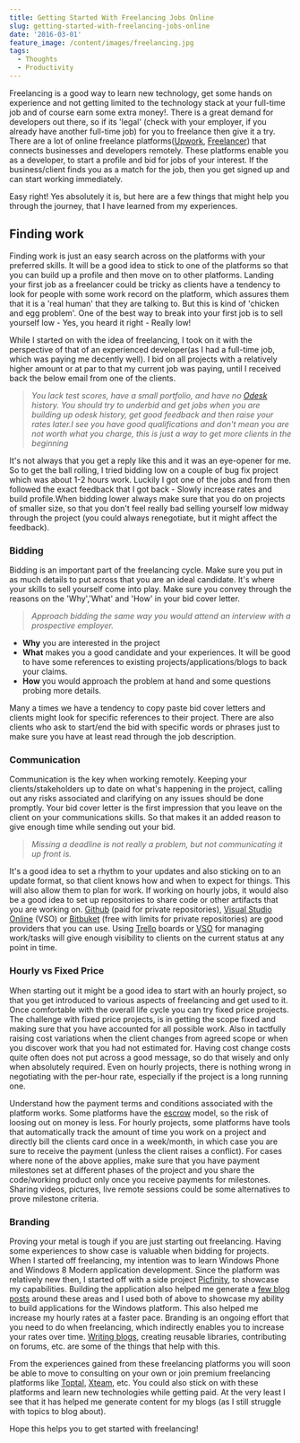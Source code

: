 ```yaml
---
title: Getting Started With Freelancing Jobs Online
slug: getting-started-with-freelancing-jobs-online
date: '2016-03-01'
feature_image: /content/images/freelancing.jpg
tags:
  - Thoughts
  - Productivity
---
```

Freelancing is a good way to learn new technology, get some hands on experience and not getting limited to the technology stack at your full-time job and of course earn some extra money!. There is a great demand for developers out there, so if its 'legal' (check with your employer, if you already have another full-time job) for you to freelance then give it a try. There are a lot of online freelance platforms([Upwork](https://www.upwork.com/), [Freelancer](https://www.freelancer.com/)) that connects businesses and developers remotely. These platforms enable you as a developer, to start a profile and bid for jobs of your interest. If the business/client finds you as a match for the job, then you get signed up and can start working immediately.

Easy right! Yes absolutely it is, but here are a few things that might help you through the journey, that I have learned from my experiences.

<ImageCard src="/content/images/freelancing.jpg" alt="Freelancer" />

## **Finding work**

Finding work is just an easy search across on the platforms with your preferred skills. It will be a good idea to stick to one of the platforms so that you can build up a profile and then move on to other platforms. Landing your first job as a freelancer could be tricky as clients have a tendency to look for people with some work record on the platform, which assures them that it is a 'real human' that they are talking to. But this is kind of 'chicken and egg problem'. One of the best way to break into your first job is to sell yourself low - Yes, you heard it right - Really low!

While I started on with the idea of freelancing, I took on it with the perspective of that of an experienced developer(as I had a full-time job, which was paying me decently well). I bid on all projects with a relatively higher amount or at par to that my current job was paying, until I received back the below email from one of the clients.

> _You lack test scores, have a small portfolio, and have no [Odesk](https://www.upwork.com) history. You should try to underbid and get jobs when you are building up odesk history, get good feedback and then raise your rates later.I see you have good qualifications and don't mean you are not worth what you charge, this is just a way to get more clients in the beginning_

It's not always that you get a reply like this and it was an eye-opener for me. So to get the ball rolling, I tried bidding low on a couple of bug fix project which was about 1-2 hours work. Luckily I got one of the jobs and from then followed the exact feedback that I got back - Slowly increase rates and build profile.When bidding lower always make sure that you do on projects of smaller size, so that you don't feel really bad selling yourself low midway through the project (you could always renegotiate, but it might affect the feedback).

### **Bidding**

Bidding is an important part of the freelancing cycle. Make sure you put in as much details to put across that you are an ideal candidate. It's where your skills to sell yourself come into play. Make sure you convey through the reasons on the 'Why','What' and 'How' in your bid cover letter.

> _Approach bidding the same way you would attend an interview with a prospective employer._

-   **Why** you are interested in the project
-   **What** makes you a good candidate and your experiences. It will be good to have some references to existing projects/applications/blogs to back your claims.
-   **How** you would approach the problem at hand and some questions probing more details.

Many a times we have a tendency to copy paste bid cover letters and clients might look for specific references to their project. There are also clients who ask to start/end the bid with specific words or phrases just to make sure you have at least read through the job description.

### **Communication**

Communication is the key when working remotely. Keeping your clients/stakeholders up to date on what's happening in the project, calling out any risks associated and clarifying on any issues should be done promptly. Your bid cover letter is the first impression that you leave on the client on your communications skills. So that makes it an added reason to give enough time while sending out your bid.

> _Missing a deadline is not really a problem, but not communicating it up front is._

It's a good idea to set a rhythm to your updates and also sticking on to an update format, so that client knows how and when to expect for things. This will also allow them to plan for work. If working on hourly jobs, it would also be a good idea to set up repositories to share code or other artifacts that you are working on. [Github](https://github.com) (paid for private repositories), [Visual Studio Online](https://www.visualstudio.com/en-us/products/visual-studio-team-services-vs.aspx) (VSO) or [Bitbuket](https://bitbucket.org) (free with limits for private repositories) are good providers that you can use. Using [Trello](https://trello.com) boards or [VSO](https://www.visualstudio.com/en-us/products/visual-studio-team-services-vs.aspx) for managing work/tasks will give enough visibility to clients on the current status at any point in time.

### **Hourly vs Fixed Price**

When starting out it might be a good idea to start with an hourly project, so that you get introduced to various aspects of freelancing and get used to it. Once comfortable with the overall life cycle you can try fixed price projects. The challenge with fixed price projects, is in getting the scope fixed and making sure that you have accounted for all possible work. Also in tactfully raising cost variations when the client changes from agreed scope or when you discover work that you had not estimated for. Having cost change costs quite often does not put across a good message, so do that wisely and only when absolutely required. Even on hourly projects, there is nothing wrong in negotiating with the per-hour rate, especially if the project is a long running one.

Understand how the payment terms and conditions associated with the platform works. Some platforms have the [escrow](https://en.wikipedia.org/wiki/Escrow) model, so the risk of loosing out on money is less. For hourly projects, some platforms have tools that automatically track the amount of time you work on a project and directly bill the clients card once in a week/month, in which case you are sure to receive the payment (unless the client raises a conflict). For cases where none of the above applies, make sure that you have payment milestones set at different phases of the project and you share the code/working product only once you receive payments for milestones. Sharing videos, pictures, live remote sessions could be some alternatives to prove milestone criteria.

### **Branding**

Proving your metal is tough if you are just starting out freelancing. Having some experiences to show case is valuable when bidding for projects. When I started off freelancing, my intention was to learn Windows Phone and Windows 8 Modern application development. Since the platform was relatively new then, I started off with a side project [Picfinity](https://www.microsoft.com/en-us/store/apps/picfinity/9wzdncrdwxx8), to showcase my capabilities. Building the application also helped me generate a [few blog posts](/blog/tag/500px/) around these areas and I used both of above to showcase my ability to build applications for the Windows platform. This also helped me increase my hourly rates at a faster pace. Branding is an ongoing effort that you need to do when freelancing, which indirectly enables you to increase your rates over time. [Writing blogs](/blog/get-started-with-your-blog/), creating reusable libraries, contributing on forums, etc. are some of the things that help with this.

From the experiences gained from these freelancing platforms you will soon be able to move to consulting on your own or join premium freelancing platforms like [Toptal](https://www.toptal.com), [Xteam](http://x-team.com/), etc. You could also stick on with these platforms and learn new technologies while getting paid. At the very least I see that it has helped me generate content for my blogs (as I still struggle with topics to blog about).

Hope this helps you to get started with freelancing!
